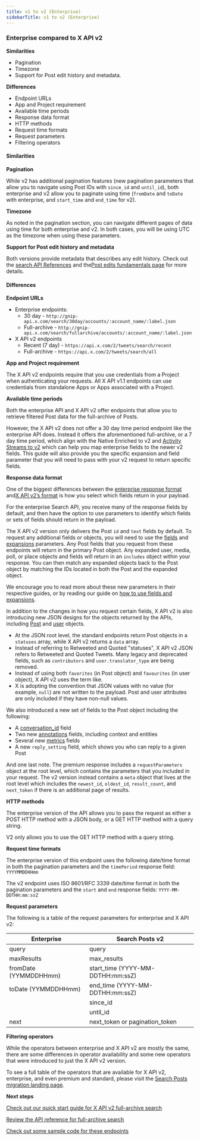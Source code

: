 ```yaml
---
title: v1 to v2 (Enterprise)
sidebarTitle: v1 to v2 (Enterprise)
---
```


### Enterprise compared to X API v2


**Similarities**

* Pagination
* Timezone
* Support for Post edit history and metadata. 

**Differences**

* Endpoint URLs
* App and Project requirement
* Available time periods
* Response data format
* HTTP methods
* Request time formats
* Request parameters
* Filtering operators


#### Similarities

**Pagination**

While v2 has additional pagination features (new pagination parameters that allow you to navigate using Post IDs with `since_id` and `until_id`), both enterprise and v2 allow you to paginate using time (`fromDate` and `toDate` with enterprise, and `start_time` and `end_time` for v2).
 

**Timezone**

As noted in the pagination section, you can navigate different pages of data using time for both enterprise and v2. In both cases, you will be using UTC as the timezone when using these parameters.

**Support for Post edit history and metadata**

Both versions provide metadata that describes any edit history. Check out the [search API References](/x-api/posts/recent-search) and the[Post edits fundamentals page](https://developer.x.com/en/docs/x-api/tweet-edits) for more details. 

#### Differences

**Endpoint URLs**

* Enterprise endpoints:
    * 30 day - `http://gnip-api.x.com/search/30day/accounts/:account_name/:label.json`
    * Full-archive - `http://gnip-api.x.com/search/fullarchive/accounts/:account_name/:label.json`
* X API v2 endpoints
    * Recent (7 day) - `https://api.x.com/2/tweets/search/recent`
    * Full-archive - `https://api.x.com/2/tweets/search/all`

**App and Project requirement**

The X API v2 endpoints require that you use credentials from a Project when authenticating your requests. All X API v1.1 endpoints can use credentials from standalone Apps or Apps associated with a Project.
 

**Available time periods**

Both the enterprise API and X API v2 offer endpoints that allow you to retrieve filtered Post data for the full-archive of Posts.

However, the X API v2 does not offer a 30 day time period endpoint like the enterprise API does. Instead it offers the aforementioned full-archive, or a 7 day time period, which align with the Native Enriched to v2 and [Activity Streams to v2](https://developer.twitter.com/en/docs/twitter-api/migrate/data-formats/activity-streams-to-v2) which can help you map enterprise fields to the newer v2 fields. This guide will also provide you the specific expansion and field parameter that you will need to pass with your v2 request to return specific fields.
 

**Response data format**

One of the biggest differences between the [enterprise response format](https://developer.twitter.com/x-api/enterprise-gnip-2.0/fundamentals/data-dictionary) and[X API v2’s format](https://developer.twitter.com/en/docs/twitter-api/data-dictionary/introduction) is how you select which fields return in your payload.

For the enterprise Search API, you receive many of the response fields by default, and then have the option to use parameters to identify which fields or sets of fields should return in the payload.

The X API v2 version only delivers the Post `id` and `text` fields by default. To request any additional fields or objects, you will need to use the [fields](https://developer.twitter.com/en/docs/twitter-api/fields) and [expansions](https://developer.twitter.com/en/docs/twitter-api/expansions) parameters. Any Post fields that you request from these endpoints will return in the primary Post object. Any expanded user, media, poll, or place objects and fields will return in an `includes` object within your response. You can then match any expanded objects back to the Post object by matching the IDs located in both the Post and the expanded object.

We encourage you to read more about these new parameters in their respective guides, or by reading our guide on [how to use fields and expansions](https://developer.twitter.com/en/docs/twitter-api/data-dictionary/using-fields-and-expansions).

In addition to the changes in how you request certain fields, X API v2 is also introducing new JSON designs for the objects returned by the APIs, including [Post](https://developer.twitter.com/en/docs/twitter-api/data-dictionary/object-model/tweet) and [user](https://developer.twitter.com/en/docs/twitter-api/data-dictionary/object-model/user) objects.

* At the JSON root level, the standard endpoints return Post objects in a `statuses` array, while X API v2 returns a `data` array.
* Instead of referring to Retweeted and Quoted "statuses", X API v2 JSON refers to Retweeted and Quoted Tweets. Many legacy and deprecated fields, such as `contributors` and `user.translator_type` are being removed.
* Instead of using both `favorites` (in Post object) and `favourites` (in user object), X API v2 uses the term like.
* X is adopting the convention that JSON values with no value (for example, `null`) are not written to the payload. Post and user attributes are only included if they have non-null values.
     

We also introduced a new set of fields to the Post object including the following:

* A [conversation_id](https://developer.twitter.com/en/docs/twitter-api/conversation-id) field
* Two new [annotations](https://developer.twitter.com/en/docs/twitter-api/annotations) fields, including context and entities
* Several new [metrics](https://developer.twitter.com/en/docs/twitter-api/metrics) fields
* A new `reply_setting` field, which shows you who can reply to a given Post
     

And one last note. The premium response includes a `requestParameters` object at the root level, which contains the parameters that you included in your request. The v2 version instead contains a `meta` object that lives at the root level which includes the `newest_id`, `oldest_id`, `result_count`, and `next_token` if there is an additional page of results.

**HTTP methods**

The enterprise version of the API allows you to pass the request as either a POST HTTP method with a JSON body, or a GET HTTP method with a query string.

V2 only allows you to use the GET HTTP method with a query string.
 

**Request time formats**

The enterprise version of this endpoint uses the following date/time format in both the pagination parameters and the `timePeriod` response field: `YYYYMMDDHHmm`

The v2 endpoint uses ISO 8601/RFC 3339 date/time format in both the pagination parameters and the `start` and `end` response fields: `YYYY-MM-DDTHH:mm:ssZ
 `

**Request parameters**

The following is a table of the request parameters for enterprise and X API v2:

| Enterprise | Search Posts v2 |
| --- | --- |
| query | query |
| maxResults | max_results |
| fromDate (YYMMDDHHmm) | start_time (YYYY-MM-DDTHH:mm:ssZ) |
| toDate (YYMMDDHHmm) | end_time (YYYY-MM-DDTHH:mm:ssZ) |
|     | since_id |
|     | until_id |
| next | next_token or pagination_token |

**Filtering operators**

While the operators between enterprise and X API v2 are mostly the same, there are some differences in operator availability and some new operators that were introduced to just the X API v2 version.

To see a full table of the operators that are available for X API v2, enterprise, and even premium and standard, please visit the [Search Posts migration landing page](/x-api/posts/search/migrate/overview).

**Next steps**

[Check out our quick start guide for X API v2 full-archive search](/x-api/posts/search/quickstart/full-archive-search)

[Review the API reference for full-archive search](/x-api/posts/full-archive-search)

[Check out some sample code for these endpoints](https://github.com/xdevplatform/Twitter-API-v2-sample-code)

